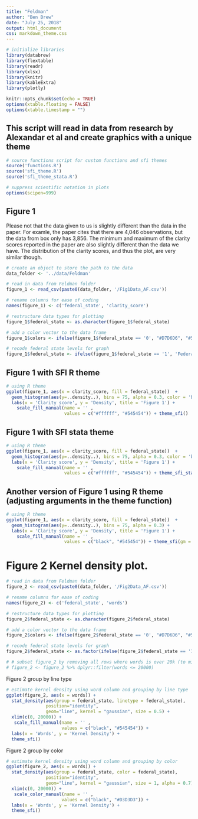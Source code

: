 ```yaml
---
title: "Feldman"
author: "Ben Brew"
date: "July 25, 2018"
output: html_document
css: markdown_theme.css
---
```


```r
# initialize libraries 
library(databrew)
library(flextable)
library(readr)
library(xlsx)
library(knitr)
library(kableExtra)
library(plotly)

knitr::opts_chunk$set(echo = TRUE)
options(xtable.floating = FALSE)
options(xtable.timestamp = "")
```

## This script will read in data from research by Alexandar et al and create graphics with a unique theme


```r
# source functions script for custom functions and sfi themes
source('functions.R')
source('sfi_theme.R')
source('sfi_theme_stata.R')

# suppress scientific notation in plots
options(scipen=999)

```

<!-- <div class="large"> -->

## Figure 1 

Please not that the data given to us is slightly different than the data in the paper. For examle, the paper cites that there are 4,046 observations, but the data
from box only has 3,856. The minimum and maximum of the clarity scores reported in the paper are also slightly different than the data we have. The distribution of the 
clarity scores, and thus the plot, are very similar though.
```r

# create an object to store the path to the data
data_folder <- '../data/Feldman'

# read in data from Feldman folder
figure_1 <- read_csv(paste0(data_folder, '/Fig1Data_AF.csv'))

# rename columns for ease of coding
names(figure_1) <- c('federal_state', 'clarity_score')

# restructure data types for plotting
figure_1$federal_state <- as.character(figure_1$federal_state)

# add a color vector to the data frame
figure_1$colors <- ifelse(figure_1$federal_state == '0', "#D7D6D6", "#545454")

# recode federal state levels for graph
figure_1$federal_state <- ifelse(figure_1$federal_state == '1', 'Federal', 'State')

```

## Figure 1 with SFI R theme
```r
# using R theme
ggplot(figure_1, aes(x = clarity_score, fill = federal_state))  +
  geom_histogram(aes(y=..density..), bins = 75, alpha = 0.3, color = 'black') +
  labs(x = 'Clarity score', y = 'Density', title = 'Figure 1') +
    scale_fill_manual(name = '' ,
                      values = c("#ffffff", "#545454")) + theme_sfi()


```


## Figure 1 with SFI stata theme
```r
# using R theme
ggplot(figure_1, aes(x = clarity_score, fill = federal_state))  +
  geom_histogram(aes(y=..density..), bins = 75, alpha = 0.3, color = 'black') +
  labs(x = 'Clarity score', y = 'Density', title = 'Figure 1') +
    scale_fill_manual(name = '' ,
                      values = c("#ffffff", "#545454")) + theme_sfi_stata()


```


## Another version of Figure 1 using R theme (adjusting arguments in the theme function)
```r
# using R theme
ggplot(figure_1, aes(x = clarity_score, fill = federal_state))  +
  geom_histogram(aes(y=..density..), bins = 75, alpha = 0.3) +
  labs(x = 'Clarity score', y = 'Density', title = 'Figure 1') +
    scale_fill_manual(name = '' ,
                      values = c("black", "#545454")) + theme_sfi(gm = TRUE, gc = 'gray', gl = 'solid')


```


# Figure 2 Kernel density plot.

```r

# read in data from Feldman folder
figure_2 <- read_csv(paste0(data_folder, '/Fig2Data_AF.csv'))

# rename columns for ease of coding
names(figure_2) <- c('federal_state', 'words')

# restructure data types for plotting
figure_2$federal_state <- as.character(figure_2$federal_state)

# add a color vector to the data frame
figure_2$colors <- ifelse(figure_2$federal_state == '0', "#D7D6D6", "#545454")

# recode federal state levels for graph
figure_2$federal_state <- as.factor(ifelse(figure_2$federal_state == '1', 'Federal', 'State'))

# # subset figure_2 by removing all rows where words is over 20k (to mimic plot in the paper)
# figure_2 <- figure_2 %>% dplyr::filter(words <= 20000)

```


Figure 2 group by line type
```r
# estimate kernel density using word column and grouping by line type
ggplot(figure_2, aes(x = words)) +
  stat_density(aes(group = federal_state, linetype = federal_state),
               position="identity",
               geom="line", kernel = "gaussian", size = 0.5) +
  xlim(c(0, 20000)) + 
   scale_fill_manual(name = '' ,
                     values = c("black", "#545454")) +
  labs(x = 'Words', y = 'Kernel Density') +
  theme_sfi()

```


Figure 2 group by color
```r
# estimate kernel density using word column and grouping by color
ggplot(figure_2, aes(x = words)) +
  stat_density(aes(group = federal_state, color = federal_state),
               position="identity",
               geom="line", kernel = "gaussian", size = 1, alpha = 0.7) +
  xlim(c(0, 20000)) + 
   scale_color_manual(name = '' ,
                     values = c("black", "#D3D3D3")) +
  labs(x = 'Words', y = 'Kernel Density') +
  theme_sfi()

```